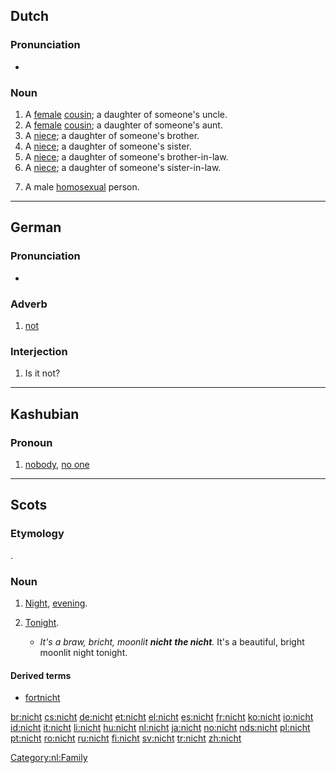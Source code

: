 ==Dutch==

===Pronunciation===
* {{audio|Nl-nicht.ogg|audio}}

===Noun===
{{infl|nl|noun}}

# A [[female]] [[cousin]]; a daughter of someone's uncle.
# A [[female]] [[cousin]]; a daughter of someone's aunt.
# A [[niece]]; a daughter of someone's brother.
# A [[niece]]; a daughter of someone's sister.
# A [[niece]]; a daughter of someone's brother-in-law.
# A [[niece]]; a daughter of someone's sister-in-law.
# {{derogatory|lang=nl}} A male [[homosexual]] person.

[[Category:nl:Family]]

----

==German==

===Pronunciation===
* {{audio|De-nicht.ogg|audio}}

===Adverb===
{{de-adv}}

# [[not]]

===Interjection===
{{infl|de|interjection|head=nicht?}}

# Is it not?

----

==Kashubian==

===Pronoun===
{{infl|csb|pronoun}}

# [[nobody]], [[no one]]

----

==Scots==

===Etymology===
{{etyl|ang|sco}} {{term|niht|lang=ang}}.

===Noun===
{{sco-noun}}

# [[night|Night]], [[evening]].
# {{context|definite singular}} [[tonight|Tonight]].
#* ''It's a braw, bricht, moonlit '''nicht''' '''the nicht'''.''  It's a beautiful, bright moonlit night tonight.

====Derived terms====
* [[fortnicht]]

[[br:nicht]]
[[cs:nicht]]
[[de:nicht]]
[[et:nicht]]
[[el:nicht]]
[[es:nicht]]
[[fr:nicht]]
[[ko:nicht]]
[[io:nicht]]
[[id:nicht]]
[[it:nicht]]
[[li:nicht]]
[[hu:nicht]]
[[nl:nicht]]
[[ja:nicht]]
[[no:nicht]]
[[nds:nicht]]
[[pl:nicht]]
[[pt:nicht]]
[[ro:nicht]]
[[ru:nicht]]
[[fi:nicht]]
[[sv:nicht]]
[[tr:nicht]]
[[zh:nicht]]